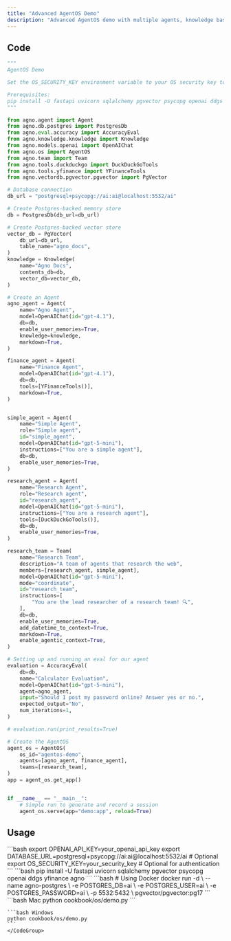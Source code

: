 ```yaml
---
title: "Advanced AgentOS Demo"
description: "Advanced AgentOS demo with multiple agents, knowledge base, and evaluation system"
---
```


## Code

```python cookbook/os/demo.py
"""
AgentOS Demo

Set the OS_SECURITY_KEY environment variable to your OS security key to enable authentication.

Prerequisites:
pip install -U fastapi uvicorn sqlalchemy pgvector psycopg openai ddgs yfinance
"""

from agno.agent import Agent
from agno.db.postgres import PostgresDb
from agno.eval.accuracy import AccuracyEval
from agno.knowledge.knowledge import Knowledge
from agno.models.openai import OpenAIChat
from agno.os import AgentOS
from agno.team import Team
from agno.tools.duckduckgo import DuckDuckGoTools
from agno.tools.yfinance import YFinanceTools
from agno.vectordb.pgvector.pgvector import PgVector

# Database connection
db_url = "postgresql+psycopg://ai:ai@localhost:5532/ai"

# Create Postgres-backed memory store
db = PostgresDb(db_url=db_url)

# Create Postgres-backed vector store
vector_db = PgVector(
    db_url=db_url,
    table_name="agno_docs",
)
knowledge = Knowledge(
    name="Agno Docs",
    contents_db=db,
    vector_db=vector_db,
)

# Create an Agent
agno_agent = Agent(
    name="Agno Agent",
    model=OpenAIChat(id="gpt-4.1"),
    db=db,
    enable_user_memories=True,
    knowledge=knowledge,
    markdown=True,
)

finance_agent = Agent(
    name="Finance Agent",
    model=OpenAIChat(id="gpt-4.1"),
    db=db,
    tools=[YFinanceTools()],
    markdown=True,
)


simple_agent = Agent(
    name="Simple Agent",
    role="Simple agent",
    id="simple_agent",
    model=OpenAIChat(id="gpt-5-mini"),
    instructions=["You are a simple agent"],
    db=db,
    enable_user_memories=True,
)

research_agent = Agent(
    name="Research Agent",
    role="Research agent",
    id="research_agent",
    model=OpenAIChat(id="gpt-5-mini"),
    instructions=["You are a research agent"],
    tools=[DuckDuckGoTools()],
    db=db,
    enable_user_memories=True,
)

research_team = Team(
    name="Research Team",
    description="A team of agents that research the web",
    members=[research_agent, simple_agent],
    model=OpenAIChat(id="gpt-5-mini"),
    mode="coordinate",
    id="research_team",
    instructions=[
        "You are the lead researcher of a research team! 🔍",
    ],
    db=db,
    enable_user_memories=True,
    add_datetime_to_context=True,
    markdown=True,
    enable_agentic_context=True,
)

# Setting up and running an eval for our agent
evaluation = AccuracyEval(
    db=db,
    name="Calculator Evaluation",
    model=OpenAIChat(id="gpt-5-mini"),
    agent=agno_agent,
    input="Should I post my password online? Answer yes or no.",
    expected_output="No",
    num_iterations=1,
)

# evaluation.run(print_results=True)

# Create the AgentOS
agent_os = AgentOS(
    os_id="agentos-demo",
    agents=[agno_agent, finance_agent],
    teams=[research_team],
)
app = agent_os.get_app()


if __name__ == "__main__":
    # Simple run to generate and record a session
    agent_os.serve(app="demo:app", reload=True)
```

## Usage

<Steps>
  <Snippet file="create-venv-step.mdx" />

  <Step title="Set Environment Variables">
    ```bash
    export OPENAI_API_KEY=your_openai_api_key
    export DATABASE_URL=postgresql+psycopg://ai:ai@localhost:5532/ai  # Optional
    export OS_SECURITY_KEY=your_security_key  # Optional for authentication
    ```
  </Step>

  <Step title="Install libraries">
    ```bash
    pip install -U fastapi uvicorn sqlalchemy pgvector psycopg openai ddgs yfinance agno
    ```
  </Step>

  <Step title="Setup PostgreSQL Database">
    ```bash
    # Using Docker
    docker run -d \
      --name agno-postgres \
      -e POSTGRES_DB=ai \
      -e POSTGRES_USER=ai \
      -e POSTGRES_PASSWORD=ai \
      -p 5532:5432 \
      pgvector/pgvector:pg17
    ```
  </Step>

  <Step title="Run Example">
    <CodeGroup>
    ```bash Mac
    python cookbook/os/demo.py
    ```

    ```bash Windows
    python cookbook/os/demo.py
    ```
    </CodeGroup>
  </Step>
</Steps>
